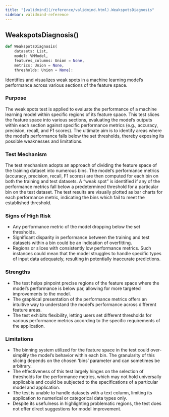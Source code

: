 ```yaml
---
title: "[validmind](/reference/validmind.html).WeakspotsDiagnosis"
sidebar: validmind-reference
---
```


## WeakspotsDiagnosis[()]{.muted}

<!-- function.qmd.jinja2 - function signature -->

```python
def WeakspotsDiagnosis(
    datasets: List,
    model: VMModel,
    features_columns: Union = None,
    metrics: Union = None,
    thresholds: Union = None):
```

Identifies and visualizes weak spots in a machine learning model's performance across various sections of the feature space.

### Purpose

The weak spots test is applied to evaluate the performance of a machine learning model within specific regions of its feature space. This test slices the feature space into various sections, evaluating the model's outputs within each section against specific performance metrics (e.g., accuracy, precision, recall, and F1 scores). The ultimate aim is to identify areas where the model's performance falls below the set thresholds, thereby exposing its possible weaknesses and limitations.

### Test Mechanism

The test mechanism adopts an approach of dividing the feature space of the training dataset into numerous bins. The model's performance metrics (accuracy, precision, recall, F1 scores) are then computed for each bin on both the training and test datasets. A "weak spot" is identified if any of the performance metrics fall below a predetermined threshold for a particular bin on the test dataset. The test results are visually plotted as bar charts for each performance metric, indicating the bins which fail to meet the established threshold.

### Signs of High Risk

- Any performance metric of the model dropping below the set thresholds.
- Significant disparity in performance between the training and test datasets within a bin could be an indication of overfitting.
- Regions or slices with consistently low performance metrics. Such instances could mean that the model struggles to handle specific types of input data adequately, resulting in potentially inaccurate predictions.

### Strengths

- The test helps pinpoint precise regions of the feature space where the model's performance is below par, allowing for more targeted improvements to the model.
- The graphical presentation of the performance metrics offers an intuitive way to understand the model's performance across different feature areas.
- The test exhibits flexibility, letting users set different thresholds for various performance metrics according to the specific requirements of the application.

### Limitations

- The binning system utilized for the feature space in the test could over-simplify the model's behavior within each bin. The granularity of this slicing depends on the chosen 'bins' parameter and can sometimes be arbitrary.
- The effectiveness of this test largely hinges on the selection of thresholds for the performance metrics, which may not hold universally applicable and could be subjected to the specifications of a particular model and application.
- The test is unable to handle datasets with a text column, limiting its application to numerical or categorical data types only.
- Despite its usefulness in highlighting problematic regions, the test does not offer direct suggestions for model improvement.
